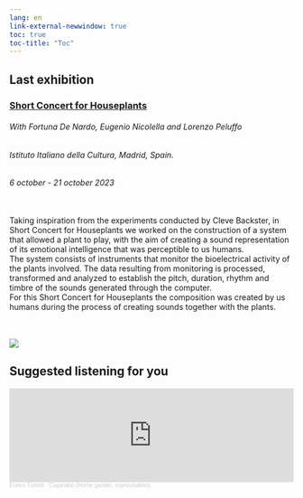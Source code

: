 ```yaml
---
lang: en
link-external-newwindow: true
toc: true
toc-title: "Toc"
---
```

<div class="mobile-index">
  <h2>Last exhibition</h2>
  <h3><a href="https://enricoturletti.com/exhibitions.html#short-concert-for-houseplants">Short Concert for Houseplants</a></h3>
<h6>With Fortuna De Nardo, Eugenio Nicolella and Lorenzo Peluffo</h6>
<h6>Istituto Italiano della Cultura, Madrid, Spain.</h6>
<h6>6 october - 21 october 2023</h6>
<br>
Taking inspiration from the experiments conducted by Cleve Backster, in Short Concert for Houseplants we worked on the construction of a system that allowed a plant to play, with the aim of creating a sound representation of its emotional intelligence that was perceptible to us humans.<br>
The system consists of instruments that monitor the bioelectrical activity of the plants involved. The data resulting from monitoring is processed, transformed and analyzed to establish the pitch, duration, rhythm and timbre of the sounds generated through the computer.<br>
For this Short Concert for Houseplants the composition was created by us humans during the process of creating sounds together with the plants.
<br><br><br>
<div>
  <img src="images/short_concert_for_houseplants-madrid2023.jpg" class="grid-gallery-image-pic"/>
</div>
  <h2>Suggested listening for you</h2>
  <iframe width="100%" height="166" scrolling="no" frameborder="no" allow="autoplay" src="https://w.soundcloud.com/player/?url=https%3A//api.soundcloud.com/tracks/1641128997&color=%23002b36&auto_play=false&hide_related=false&show_comments=true&show_user=true&show_reposts=false&show_teaser=true"></iframe><div style="font-size: 10px; color: #cccccc;line-break: anywhere;word-break: normal;overflow: hidden;white-space: nowrap;text-overflow: ellipsis; font-family: Interstate,Lucida Grande,Lucida Sans Unicode,Lucida Sans,Garuda,Verdana,Tahoma,sans-serif;font-weight: 100;"><a href="https://soundcloud.com/enrico-turletti-986118922" title="Enrico Turletti" target="_blank" style="color: #cccccc; text-decoration: none;">Enrico Turletti</a> · <a href="https://soundcloud.com/enrico-turletti-986118922/ciapinabo-home-garden-improvisation" title="Ciapinabò (Home garden, improvisation)" target="_blank" style="color: #cccccc; text-decoration: none;">Ciapinabò (Home garden, improvisation)</a></div>
</div>